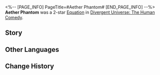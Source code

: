 <%-- [PAGE_INFO]
PageTitle=#Aether Phantom#
[END_PAGE_INFO] --%>
{{Removed|Equation}}
{{Equation Infobox
|period   = The Human Comedy
|rarity   = 2
|path1    = Elation*4
|path2    = Propagation*4
|effect   = Increases max {{Extra Effect|Spores|60000017}} to {{Color|h|5}}. After characters launch a Follow-up ATK, apply {{Color|h|3}} {{Extra Effect|Spore(s)|60000017}} to the target.
|mentions = Capital of Passion; Punklorde
}}
'''Aether Phantom''' was a 2-star [[Divergent Universe: The Human Comedy/Equations|Equation]] in [[Divergent Universe: The Human Comedy]].

==Story==
{{Description|The expanse of cyberspace is so vast that the laws of aether editing can stretch from Punklorde to the Capital of Passion. People put their tongues and ears into electronic screens, unleashing all their suppressed desires. You duplicate specters of your consciousness and then divide them again, sprinkling them all over the murky waters. They clamor with the buzz under hot topics, inciting arguments or deceiving others.<br /><br />You are an excellent performer, presenting various comedic shows. One specter plays the fool, another mocks, and another calls for applause. When you lot criticize someone, the audience despises the same. When you lot scream, the audience roars with you. What a delightful story! The chaotic voices resemble the tentacles of the Ultifa octopus! You dive into the sea of numbers to drown out the united laughter with the splash.}}
<!--
==Gameplay Notes==
* 
-->
==Other Languages==
{{Other Languages
|en   = Aether Phantom
|zhs  = 以太幽灵
|zht  = 乙太幽靈
|ja   = エーテルゴースト
|ko   = 에테르 유령
|es   = Espectro etéreo
|fr   = Esprit éthéré
|ru   = Эфирный фантом
|th   = ภูตอีเธอร์
|vi   = Hồn Ma Aether
|de   = Ätherphantom
|id   = Aether Phantom
|pt   = Fantasma de Éter
}}

==Change History==
{{Change History|2.3}}